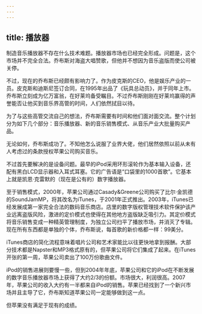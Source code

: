 ```yaml
---
---
---
```

title: 播放器
---




制造音乐播放器不存在什么技术难题。播放器市场也已经完全形成。问题是，这个市场并不完全合法。乔布斯对海盗大唱赞歌，但他并不想因为音乐盗版而使公司被关停。

不过，现在的乔布斯已经颇有影响力了。作为皮克斯的CEO，他是娱乐产业的一员。皮克斯和迪斯尼签订合同，在1995年出品了《玩具总动员》，并于同年上市。乔布斯立刻成为亿万富翁，在好莱坞备受瞩目。不过乔布斯刚刚在好莱坞赢得的声誉能否让他买到音乐界高管的时间，人们依然拭目以待。

为了与这些高管交流自己的想法，乔布斯需要有时间和他们面对面交流。整个计划分为如下几个部分：音乐播放器、新的音乐销售模式、从音乐产业大批量购买产品。

无论如何，乔布斯成功了。不知他怎么说服了业界大佬，他们居然依照以前从未有人考虑过的条款授权苹果公司购买音乐。

不过首先要解决的是设备问题。最早的iPod采用环形滚轮作为基本输入设备，还配有黑白LCD显示器和入耳式耳塞。它的广告语是“口袋里的1000首歌”。它基本上就是凯恩·克雷默的（现在是公有的）数字播放器。

至于销售模式，2000年，苹果公司通过Casady&Greene公司购买了比尔·金凯德的SoundJamMP，将其改名为iTunes，于2001年正式推出。2003年，iTunes已经发展成第一家完全合法的数码音乐商店。店里的数字版权管理技术软件保护该产业远离盗版风险，激进的定价模式也使得在其他地方盗版缺乏吸引力。其定价模式将音乐销售变成一种精英管理制度，为独立公司扫平了播放市场，并消灭了专辑。现在所有东西都是单独的个体，乔布斯说，每首歌的新价格都一样：99美分。

iTunes商店的简化流程意味着唱片公司和艺术家能比以往更快地拿到报酬。大部分技术都是Napster和MP3格式原有的，但苹果公司将它们集成了起来。在iTunes开张的第一周，苹果公司卖出了100万份歌曲文件。

iPod的销售进展则要慢一些，但到2004年年底，苹果公司和它的iPod在不断发展的数字音乐播放器市场上获得了大约2/3的份额。市场很大，利润很高。2007年，苹果公司的收入大约有一半都来自iPod的销售。苹果已经找到了一个新兴市场并且主导了它，乔布斯知道苹果公司一定能够做到这一点。

但苹果没有满足于现有的成绩。